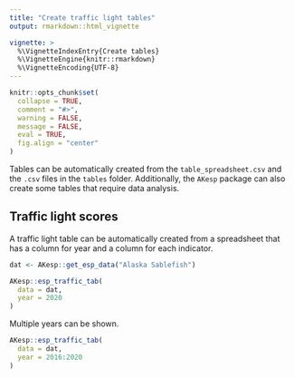 ```yaml
---
title: "Create traffic light tables"
output: rmarkdown::html_vignette

vignette: >
  %\VignetteIndexEntry{Create tables}
  %\VignetteEngine{knitr::rmarkdown}
  %\VignetteEncoding{UTF-8}
---
```


```r
knitr::opts_chunk$set(
  collapse = TRUE,
  comment = "#>",
  warning = FALSE,
  message = FALSE,
  eval = TRUE,
  fig.align = "center"
)
```

Tables can be automatically created from the `table_spreadsheet.csv` and the `.csv` files in the `tables` folder. Additionally, the `AKesp` package can also create some tables that require data analysis. 

## Traffic light scores

A traffic light table can be automatically created from a spreadsheet that has a column for year and a column for each indicator.
```r
dat <- AKesp::get_esp_data("Alaska Sablefish")

AKesp::esp_traffic_tab(
  data = dat,
  year = 2020
)
```

Multiple years can be shown.
```r
AKesp::esp_traffic_tab(
  data = dat,
  year = 2016:2020
)
```
